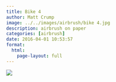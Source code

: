 ```yaml
---
title: Bike 4
author: Matt Crump
image: ../../images/airbrush/bike 4.jpg
description: airbrush on paper
categories: [airbrush]
date: 2016-04-01 10:53:57
format:
  html:
    page-layout: full
---
```


![](../../images/airbrush/bike 4.jpg)

